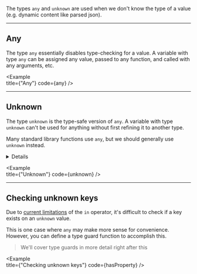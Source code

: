 
The types `any` and `unknown` are used when we don't know the type of a value (e.g. dynamic content like parsed json).

---

## Any

The type `any` essentially disables type-checking for a value. A variable with type `any` can be assigned any value, passed to any function, and called with any arguments, etc.

<Example   
  title={"Any"}
  code={any}
/>

---

## Unknown

The type `unknown` is the type-safe version of `any`. A variable with type `unknown` can't be used for anything without first refining it to another type.

Many standard library functions use `any`, but we should generally use `unknown` instead.<Details> Unknown is relatively new - otherwise more standard library functions would probably use it.</Details>

<Example   
  title={"Unknown"}
  code={unknown}
/>

---

## Checking unknown keys

Due to [current limitations](https://github.com/Microsoft/TypeScript/issues/21732) of the `in` operator, it's difficult to check if a key exists on an `unknown` value.

This is one case where `any` may make more sense for convenience. However, you can define a type guard function to accomplish this.

> We'll cover type guards in more detail right after this

<Example   
  title={"Checking unknown keys"}
  code={hasProperty}
/>
